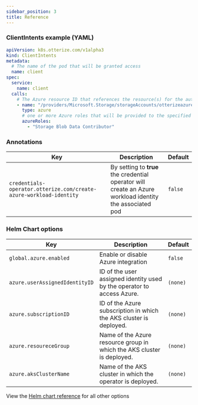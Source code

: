 ```yaml
---
sidebar_position: 3
title: Reference
---
```


### ClientIntents example (YAML)

```yaml
apiVersion: k8s.otterize.com/v1alpha3
kind: ClientIntents
metadata:
  # The name of the pod that will be granted access
  name: client
spec:
  service:
    name: client
  calls:
    # The Azure resource ID that references the resource(s) for the authorization. Subscription & resource group are automatically appended.
    - name: "/providers/Microsoft.Storage/storageAccounts/otterizeazureiamtutorial/blobServices/default/containers/otterizeazureiamtutorialcontainer"
      type: azure
      # one or more Azure roles that will be provided to the specified resources
      azureRoles:
        - "Storage Blob Data Contributor"
```

### Annotations

| Key                                                        | Description                                                                                                                                                                                  | Default  |
|------------------------------------------------------------|----------------------------------------------------------------------------------------------------------------------------------------------------------------------------------------------|----------|
| `credentials-operator.otterize.com/create-azure-workload-identity` | By setting to **true** the credential operator will create an Azure workload identity the associated pod | `false` |


### Helm Chart options

| Key                                                        | Description                                                                                                                                                                                  | Default  |
|------------------------------------------------------------|----------------------------------------------------------------------------------------------------------------------------------------------------------------------------------------------|----------|
| `global.azure.enabled`                                       | Enable or disable Azure integration                                                                                                                                                            | `false`  |
| `azure.userAssignedIdentityID` | ID of the user assigned identity used by the operator to access Azure. | `(none)` |
| `azure.subscriptionID`         | ID of the Azure subscription in which the AKS cluster is deployed.     | `(none)` |
| `azure.resoureceGroup`         | Name of the Azure resource group in which the AKS cluster is deployed. | `(none)` |
| `azure.aksClusterName`         | Name of the AKS cluster in which the operator is deployed.             | `(none)` |

View the [Helm chart reference](/reference/configuration/otterize-chart) for all other options